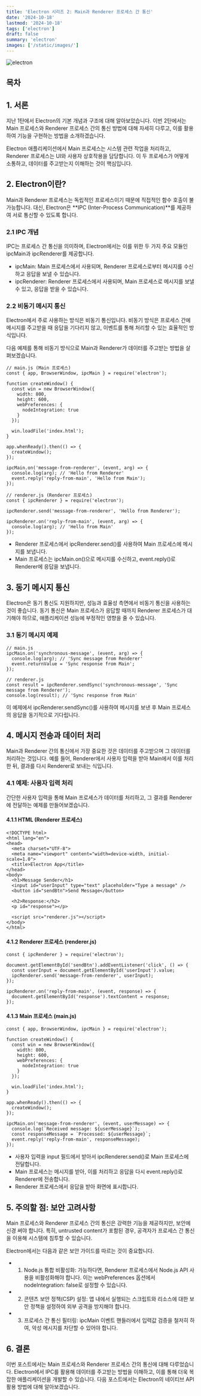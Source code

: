 ```yaml
---
title: 'Electron 시리즈 2: Main과 Renderer 프로세스 간 통신'
date: '2024-10-18'
lastmod: '2024-10-18'
tags: ['electron']
draft: false
summary: 'electron'
images: ['/static/images/']
---
```


![electron](/static/images/electron/electronlogo.png)

## 목차
  <TOCInline toc={props.toc} exclude="Introduction" />
  
## 1. 서론
지난 1탄에서 Electron의 기본 개념과 구조에 대해 알아보았습니다. 이번 2탄에서는 Main 프로세스와 Renderer 프로세스 간의 통신 방법에 대해 자세히 다루고, 이를 활용하여 기능을 구현하는 방법을 소개하겠습니다.

Electron 애플리케이션에서 Main 프로세스는 시스템 관련 작업을 처리하고, Renderer 프로세스는 UI와 사용자 상호작용을 담당합니다. 이 두 프로세스가 어떻게 소통하고, 데이터를 주고받는지 이해하는 것이 핵심입니다.

## 2. Electron이란?
Main과 Renderer 프로세스는 독립적인 프로세스이기 때문에 직접적인 함수 호출이 불가능합니다. 대신, Electron은 **IPC (Inter-Process Communication)**를 제공하여 서로 통신할 수 있도록 합니다.

### 2.1 IPC 개념
IPC는 프로세스 간 통신을 의미하며, Electron에서는 이를 위한 두 가지 주요 모듈인 ipcMain과 ipcRenderer를 제공합니다.

- ipcMain: Main 프로세스에서 사용되며, Renderer 프로세스로부터 메시지를 수신하고 응답을 보낼 수 있습니다.
- ipcRenderer: Renderer 프로세스에서 사용되며, Main 프로세스로 메시지를 보낼 수 있고, 응답을 받을 수 있습니다.

### 2.2 비동기 메시지 통신
Electron에서 주로 사용하는 방식은 비동기 통신입니다. 비동기 방식은 프로세스 간에 메시지를 주고받을 때 응답을 기다리지 않고, 이벤트를 통해 처리할 수 있는 효율적인 방식입니다.

다음 예제를 통해 비동기 방식으로 Main과 Renderer가 데이터를 주고받는 방법을 살펴보겠습니다.
```
// main.js (Main 프로세스)
const { app, BrowserWindow, ipcMain } = require('electron');

function createWindow() {
  const win = new BrowserWindow({
    width: 800,
    height: 600,
    webPreferences: {
      nodeIntegration: true
    }
  });

  win.loadFile('index.html');
}

app.whenReady().then(() => {
  createWindow();
});

ipcMain.on('message-from-renderer', (event, arg) => {
  console.log(arg); // 'Hello from Renderer'
  event.reply('reply-from-main', 'Hello from Main');
});
```
```
// renderer.js (Renderer 프로세스)
const { ipcRenderer } = require('electron');

ipcRenderer.send('message-from-renderer', 'Hello from Renderer');

ipcRenderer.on('reply-from-main', (event, arg) => {
  console.log(arg); // 'Hello from Main'
});
```
- Renderer 프로세스에서 ipcRenderer.send()를 사용하여 Main 프로세스에 메시지를 보냅니다.
- Main 프로세스는 ipcMain.on()으로 메시지를 수신하고, event.reply()로 Renderer에 응답을 보냅니다.

## 3. 동기 메시지 통신
Electron은 동기 통신도 지원하지만, 성능과 효율성 측면에서 비동기 통신을 사용하는 것이 좋습니다. 동기 통신은 Main 프로세스가 응답할 때까지 Renderer 프로세스가 대기해야 하므로, 애플리케이션 성능에 부정적인 영향을 줄 수 있습니다.

### 3.1 동기 메시지 예제
```
// main.js
ipcMain.on('synchronous-message', (event, arg) => {
  console.log(arg); // 'Sync message from Renderer'
  event.returnValue = 'Sync response from Main';
});
```
```
// renderer.js
const result = ipcRenderer.sendSync('synchronous-message', 'Sync message from Renderer');
console.log(result); // 'Sync response from Main'
```
이 예제에서 ipcRenderer.sendSync()를 사용하여 메시지를 보낸 후 Main 프로세스의 응답을 동기적으로 기다립니다.

## 4. 메시지 전송과 데이터 처리
Main과 Renderer 간의 통신에서 가장 중요한 것은 데이터를 주고받으며 그 데이터를 처리하는 것입니다. 예를 들어, Renderer에서 사용자 입력을 받아 Main에서 이를 처리한 뒤, 결과를 다시 Renderer로 보내는 식입니다.

### 4.1 예제: 사용자 입력 처리
간단한 사용자 입력을 통해 Main 프로세스가 데이터를 처리하고, 그 결과를 Renderer에 전달하는 예제를 만들어보겠습니다.

#### 4.1.1 HTML (Renderer 프로세스)
```
<!DOCTYPE html>
<html lang="en">
<head>
  <meta charset="UTF-8">
  <meta name="viewport" content="width=device-width, initial-scale=1.0">
  <title>Electron App</title>
</head>
<body>
  <h1>Message Sender</h1>
  <input id="userInput" type="text" placeholder="Type a message" />
  <button id="sendBtn">Send Message</button>

  <h2>Response:</h2>
  <p id="response"></p>

  <script src="renderer.js"></script>
</body>
</html>
```
#### 4.1.2 Renderer 프로세스 (renderer.js)
```
const { ipcRenderer } = require('electron');

document.getElementById('sendBtn').addEventListener('click', () => {
  const userInput = document.getElementById('userInput').value;
  ipcRenderer.send('message-from-renderer', userInput);
});

ipcRenderer.on('reply-from-main', (event, response) => {
  document.getElementById('response').textContent = response;
});
```
#### 4.1.3 Main 프로세스 (main.js)
```
const { app, BrowserWindow, ipcMain } = require('electron');

function createWindow() {
  const win = new BrowserWindow({
    width: 800,
    height: 600,
    webPreferences: {
      nodeIntegration: true
    }
  });

  win.loadFile('index.html');
}

app.whenReady().then(() => {
  createWindow();
});

ipcMain.on('message-from-renderer', (event, userMessage) => {
  console.log(`Received message: ${userMessage}`);
  const responseMessage = `Processed: ${userMessage}`;
  event.reply('reply-from-main', responseMessage);
});
```
- 사용자 입력을 input 필드에서 받아서 ipcRenderer.send()로 Main 프로세스에 전달합니다.
- Main 프로세스는 메시지를 받아, 이를 처리하고 응답을 다시 event.reply()로 Renderer에 전송합니다.
- Renderer 프로세스에서 응답을 받아 화면에 표시합니다.

## 5. 주의할 점: 보안 고려사항
Main 프로세스와 Renderer 프로세스 간의 통신은 강력한 기능을 제공하지만, 보안에 신경 써야 합니다. 특히, untrusted content가 포함된 경우, 공격자가 프로세스 간 통신을 이용해 시스템에 침투할 수 있습니다.

Electron에서는 다음과 같은 보안 가이드를 따르는 것이 중요합니다.
- 1. Node.js 통합 비활성화: 가능하다면, Renderer 프로세스에서 Node.js API 사용을 비활성화해야 합니다. 이는 webPreferences 옵션에서 nodeIntegration: false로 설정할 수 있습니다.
- 2. 콘텐츠 보안 정책(CSP) 설정: 앱 내에서 실행되는 스크립트와 리소스에 대한 보안 정책을 설정하여 외부 공격을 방지해야 합니다.
- 3. 프로세스 간 통신 필터링: ipcMain 이벤트 핸들러에서 입력값 검증을 철저히 하여, 악성 메시지를 차단할 수 있어야 합니다.

## 6. 결론
이번 포스트에서는 Main 프로세스와 Renderer 프로세스 간의 통신에 대해 다루었습니다. Electron에서 IPC를 활용해 데이터를 주고받는 방법을 이해하고, 이를 통해 더욱 복잡한 애플리케이션을 개발할 수 있습니다. 다음 포스트에서는 Electron의 네이티브 API 활용 방법에 대해 알아보겠습니다.
